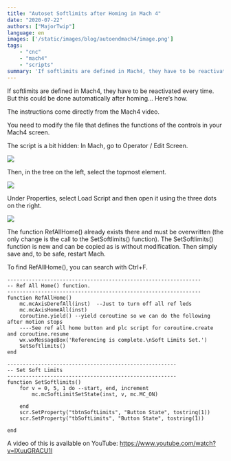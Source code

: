 ```yaml
---
title: "Autoset Softlimits after Homing in Mach 4"
date: "2020-07-22"
authors: ["MajorTwip"]
language: en
images: ['/static/images/blog/autoendmach4/image.png']
tags: 
    - "cnc"
    - "mach4"
    - "scripts"
summary: 'If softlimits are defined in Mach4, they have to be reactivated every time. But this could be done automatically after homing... Here’s how.'
---
```


If softlimits are defined in Mach4, they have to be reactivated every time. But this could be done automatically after homing... Here’s how.

The instructions come directly from the Mach4 video.

You need to modify the file that defines the functions of the controls in your Mach4 screen.

The script is a bit hidden: In Mach, go to Operator / Edit Screen.

![](/static/images/blog/autoendmach4/image.png)

Then, in the tree on the left, select the topmost element.

![](/static/images/blog/autoendmach4/image-1.png)

Under Properties, select Load Script and then open it using the three dots on the right.

![](/static/images/blog/autoendmach4/image-2.png)

The function RefAllHome() already exists there and must be overwritten (the only change is the call to the SetSoftlimits() function). The SetSoftlimits() function is new and can be copied as is without modification. Then simply save and, to be safe, restart Mach.

To find RefAllHome(), you can search with Ctrl+F.

```
---------------------------------------------------------------
-- Ref All Home() function.
---------------------------------------------------------------
function RefAllHome()
    mc.mcAxisDerefAll(inst)  --Just to turn off all ref leds
    mc.mcAxisHomeAll(inst)
    coroutine.yield() --yield coroutine so we can do the following after motion stops
    ----See ref all home button and plc script for coroutine.create and coroutine.resume
    wx.wxMessageBox('Referencing is complete.\nSoft Limits Set.')
    SetSoftlimits()
end

-------------------------------------------------------
-- Set Soft Limits
-------------------------------------------------------
function SetSoftlimits()
    for v = 0, 5, 1 do --start, end, increment
        mc.mcSoftLimitSetState(inst, v, mc.MC_ON)
        
    end
    scr.SetProperty("tbtnSoftLimits", "Button State", tostring(1))
    scr.SetProperty("tbSoftLimits", "Button State", tostring(1))
    
end
```
A video of this is available on YouTube:
https://www.youtube.com/watch?v=IXuuGRACU1I